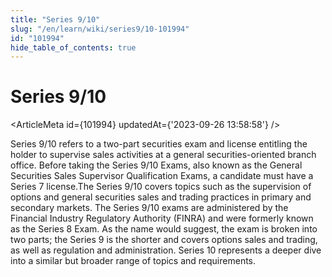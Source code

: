 ```yaml
---
title: "Series 9/10"
slug: "/en/learn/wiki/series9/10-101994"
id: "101994"
hide_table_of_contents: true
---
```



# Series 9/10

<ArticleMeta id={101994} updatedAt={'2023-09-26 13:58:58'} />
<div className='border-solid border-b border-t-0 my-4 border-[var(--ifm-color-gray-300)]' />

Series 9/10 refers to a two-part securities exam and license entitling the holder to supervise sales activities at a general securities-oriented branch office. Before taking the Series 9/10 Exams, also known as the General Securities Sales Supervisor Qualification Exams, a candidate must have a Series 7 license.The Series 9/10 covers topics such as the supervision of options and general securities sales and trading practices in primary and secondary markets. The Series 9/10 exams are administered by the Financial Industry Regulatory Authority (FINRA) and were formerly known as the Series 8 Exam. As the name would suggest, the exam is broken into two parts; the Series 9 is the shorter and covers options sales and trading, as well as regulation and administration. Series 10 represents a deeper dive into a similar but broader range of topics and requirements.
